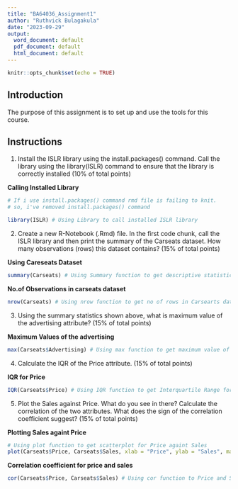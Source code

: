 ```yaml
---
title: "BA64036_Assignment1"
author: "Ruthvick Bulagakula"
date: "2023-09-29"
output:
  word_document: default
  pdf_document: default
  html_document: default
---
```


```r
knitr::opts_chunk$set(echo = TRUE)
```

## Introduction

The purpose of this assignment is to set up and use the tools for this course.

## Instructions

1. Install the ISLR library using the install.packages() command. Call the library using the
library(ISLR) command to ensure that the library is correctly installed (10% of total points)


**Calling Installed Library**

```r

# If i use install.packages() command rmd file is failing to knit. 
# so, i've removed install.packages() command

library(ISLR) # Using Library to call installed ISLR library

```

2. Create a new R-Notebook (.Rmd) file. In the first code chunk, call the ISLR library and then print the summary of the Carseats dataset. How many observations (rows) this dataset contains? (15% of total points)

**Using Careseats Dataset**

```r

summary(Carseats) # Using Summary function to get descriptive statistics of Carseats dataset

```

**No.of Observations in carseats dataset**

```r

nrow(Carseats) # Using nrow function to get no of rows in Carsearts dataset


```
3. Using the summary statistics shown above, what is maximum value of the advertising attribute? (15% of total points)

**Maximum Values of the advertising**

```r

max(Carseats$Advertising) # Using max function to get maximum value of advertising

```
4. Calculate the IQR of the Price attribute. (15% of total points)

**IQR for Price**

```r

IQR(Carseats$Price) # Using IQR function to get Interquartile Range for Price

```
5. Plot the Sales against Price. What do you see in there? Calculate the correlation of the two attributes. What does the sign of the correlation coefficient suggest? (15% of total points)

**Plotting Sales againt Price**

```r

# Using plot function to get scatterplot for Price againt Sales
plot(Carseats$Price, Carseats$Sales, xlab = "Price", ylab = "Sales", main = "Price VS Sales", col = "Blue") 

```

**Correlation coefficient for price and sales**

```r

cor(Carseats$Price, Carseats$Sales) # Using cor function to Price and Sales correlation

```


